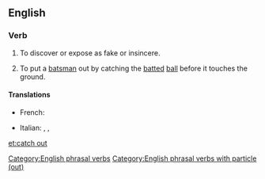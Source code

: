 ==English==

===Verb===
{{infl|en|verb|head=to [[catch#Verb|catch]] [[out#Adverb|out]]}}

# To discover or expose as fake or insincere.
# {{cricket}} To put a [[batsman]] out by catching the [[batted]] [[ball]] before it touches the ground.

====Translations====
{{trans-top|caught out}}
* French: {{t+|fr|piéger}}
{{trans-mid}}
* Italian: {{t|it|cogliere sul fatto}}, {{t|it|sorprendere}}, {{t|it|prendere sul fatto}}
{{trans-bottom}}

[[Category:English phrasal verbs]]
[[Category:English phrasal verbs with particle (out)]]

[[et:catch out]]